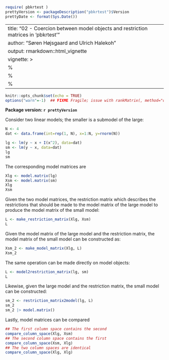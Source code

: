 ```r
require( pbkrtest )
prettyVersion <- packageDescription("pbkrtest")$Version
prettyDate <- format(Sys.Date())
```

---
title: "02 - Coercion between model objects and restriction matrices in 'pbkrtest'"
author: "Søren Højsgaard and Ulrich Halekoh"
output: rmarkdown::html_vignette
vignette: >
  %\VignetteEngine{knitr::rmarkdown}
  %\VignetteIndexEntry{02 - Coercion}
  %\VignetteEncoding{UTF-8}
---


```r
knitr::opts_chunk$set(echo = TRUE)
options("warn"=-1)  ## FIXME Fragile; issue with rankMatrix(, method="qr.R")
```

**Package version: `r prettyVersion`**
 
Consider two linear models; the smaller is a submodel of the large:

```r
N <- 4
dat <- data.frame(int=rep(1, N), x=1:N, y=rnorm(N))
```

```r
lg <- lm(y ~ x + I(x^2), data=dat)
sm <- lm(y ~ x, data=dat)
lg
sm
```

The corresponding model matrices are
```r
Xlg <- model.matrix(lg)
Xsm <- model.matrix(sm)
Xlg
Xsm
```


Given the two model matrices, the restriction matrix which
describes the restrictions that should be made to the model matrix of
the large model to produce the model matrix of the small model:


```r
L <- make_restriction_matrix(Xlg, Xsm)
L 
```


Given the model matrix of the large model and the restriction matrix, the model matrix of
the small model can be constructed as:

```r
Xsm_2 <- make_model_matrix(Xlg, L)
Xsm_2
```


The same operation can be made directly on model objects:

```r
L <- model2restriction_matrix(lg, sm)
L
```

Likewise, given the large model and the restriction matrix, the small model can be constructed:

```r
sm_2 <- restriction_matrix2model(lg, L)
sm_2
sm_2 |> model.matrix()
```


Lastly, model matrices can be compared

```r
## The first column space contains the second
compare_column_space(Xlg, Xsm)
## The second column space contains the first
compare_column_space(Xsm, Xlg)
## The two column spaces are identical
compare_column_space(Xlg, Xlg) 
```

